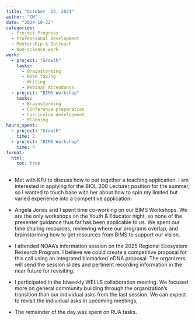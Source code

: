 ```yaml
---
title: "October  22, 2024"
author: "CM"
date: "2024-10-22"
categories:
  - Project Progress 
  - Professional Development
  - Mentorship & Outreach
  - Non-science work
work:
  - project: "Growth"
    tasks: 
      - Brainstorming
      - Note taking
      - Writing
      - Webinar Attendance
  - project: "BIMS Workshop"
    tasks: 
      - Brainstorming
      - Conference preparation
      - Curriculum development
      - Planning
hours_spent:
  - project: "Growth"
    time: 2
  - project: "BIMS Workshop"
    time: 4
format:
  html:
    toc: true
---
```


-   Met with KPJ to discuss how to put together a teaching application. I am interested in applying for the BIOL 200 Lecturer position for the summer, so I wanted to touch base with her about how to spin my limited but varied experience into a competitive application.\

-   Angela Jones and I spent time co-working on our BIMS Workshops. We are the only workshops on the Youth & Educator night, so none of the presenter guidance thus far has been applicable to us. We spent our time sharing resources, reviewing where our programs overlap, and brainstorming how to get resources from BIMS to support our vision.\

-   I attended NOAA's information session on the 2025 Regional Ecosystem Research Program. I believe we could create a competitive proposal for this call using an integrated biomarker/ eDNA proposal. The organizers will send the session slides and pertinent recording information in the near future for revisiting.\

-   I participated in the biweekly WELLS collaboration meeting. We focused more on general community building through the organization's transition than our individual asks from the last session. We can expect to revisit the individual asks in upcoming meetings,\

-   The remainder of the day was spent on RUA tasks.
